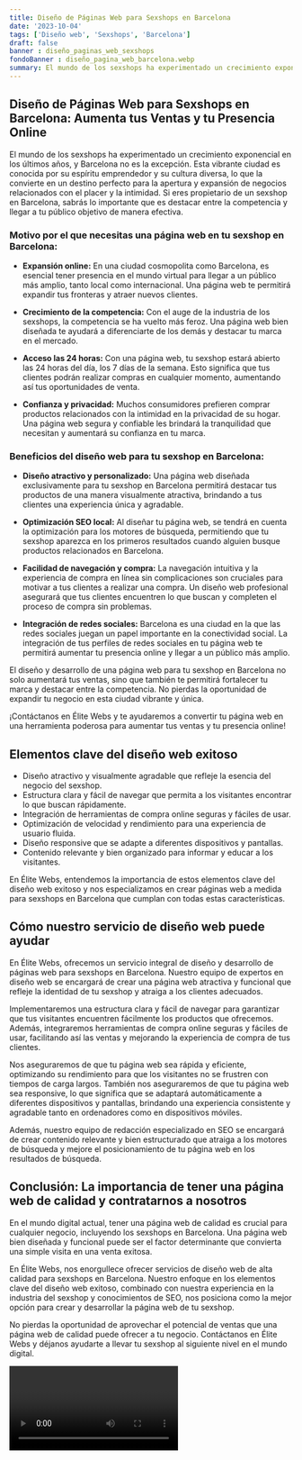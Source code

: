 ```yaml
---
title: Diseño de Páginas Web para Sexshops en Barcelona
date: '2023-10-04'
tags: ['Diseño web', 'Sexshops', 'Barcelona']
draft: false
banner : diseño_paginas_web_sexshops
fondoBanner : diseño_pagina_web_barcelona.webp
summary: El mundo de los sexshops ha experimentado un crecimiento exponencial en los últimos años, y Barcelona no es la excepción. Esta vibrante ciudad es conocida por su espíritu emprendedor y su cultura diversa, lo que la convierte en un destino perfecto para la apertura y expansión de negocios relacionados con el placer y la intimidad. Si eres propietario de un sexshop en Barcelona, sabrás lo importante que es destacar entre la competencia y llegar a tu público objetivo de manera efectiva.
---
```


## Diseño de Páginas Web para Sexshops en Barcelona: Aumenta tus Ventas y tu Presencia Online

El mundo de los sexshops ha experimentado un crecimiento exponencial en los últimos años, y Barcelona no es la excepción. Esta vibrante ciudad es conocida por su espíritu emprendedor y su cultura diversa, lo que la convierte en un destino perfecto para la apertura y expansión de negocios relacionados con el placer y la intimidad. Si eres propietario de un sexshop en Barcelona, sabrás lo importante que es destacar entre la competencia y llegar a tu público objetivo de manera efectiva.

### Motivo por el que necesitas una página web en tu sexshop en Barcelona:

- **Expansión online:** En una ciudad cosmopolita como Barcelona, es esencial tener presencia en el mundo virtual para llegar a un público más amplio, tanto local como internacional. Una página web te permitirá expandir tus fronteras y atraer nuevos clientes.

- **Crecimiento de la competencia:** Con el auge de la industria de los sexshops, la competencia se ha vuelto más feroz. Una página web bien diseñada te ayudará a diferenciarte de los demás y destacar tu marca en el mercado.

- **Acceso las 24 horas:** Con una página web, tu sexshop estará abierto las 24 horas del día, los 7 días de la semana. Esto significa que tus clientes podrán realizar compras en cualquier momento, aumentando así tus oportunidades de venta.

- **Confianza y privacidad:** Muchos consumidores prefieren comprar productos relacionados con la intimidad en la privacidad de su hogar. Una página web segura y confiable les brindará la tranquilidad que necesitan y aumentará su confianza en tu marca.

### Beneficios del diseño web para tu sexshop en Barcelona:

- **Diseño atractivo y personalizado:** Una página web diseñada exclusivamente para tu sexshop en Barcelona permitirá destacar tus productos de una manera visualmente atractiva, brindando a tus clientes una experiencia única y agradable.

- **Optimización SEO local:** Al diseñar tu página web, se tendrá en cuenta la optimización para los motores de búsqueda, permitiendo que tu sexshop aparezca en los primeros resultados cuando alguien busque productos relacionados en Barcelona.

- **Facilidad de navegación y compra:** La navegación intuitiva y la experiencia de compra en línea sin complicaciones son cruciales para motivar a tus clientes a realizar una compra. Un diseño web profesional asegurará que tus clientes encuentren lo que buscan y completen el proceso de compra sin problemas.

- **Integración de redes sociales:** Barcelona es una ciudad en la que las redes sociales juegan un papel importante en la conectividad social. La integración de tus perfiles de redes sociales en tu página web te permitirá aumentar tu presencia online y llegar a un público más amplio.

El diseño y desarrollo de una página web para tu sexshop en Barcelona no solo aumentará tus ventas, sino que también te permitirá fortalecer tu marca y destacar entre la competencia. No pierdas la oportunidad de expandir tu negocio en esta ciudad vibrante y única.

¡Contáctanos en Élite Webs y te ayudaremos a convertir tu página web en una herramienta poderosa para aumentar tus ventas y tu presencia online!

<GifSeo />

<Cta />

## Elementos clave del diseño web exitoso

- Diseño atractivo y visualmente agradable que refleje la esencia del negocio del sexshop.
- Estructura clara y fácil de navegar que permita a los visitantes encontrar lo que buscan rápidamente.
- Integración de herramientas de compra online seguras y fáciles de usar.
- Optimización de velocidad y rendimiento para una experiencia de usuario fluida.
- Diseño responsive que se adapte a diferentes dispositivos y pantallas.
- Contenido relevante y bien organizado para informar y educar a los visitantes.

En Élite Webs, entendemos la importancia de estos elementos clave del diseño web exitoso y nos especializamos en crear páginas web a medida para sexshops en Barcelona que cumplan con todas estas características.

## Cómo nuestro servicio de diseño web puede ayudar

En Élite Webs, ofrecemos un servicio integral de diseño y desarrollo de páginas web para sexshops en Barcelona. Nuestro equipo de expertos en diseño web se encargará de crear una página web atractiva y funcional que refleje la identidad de tu sexshop y atraiga a los clientes adecuados.

Implementaremos una estructura clara y fácil de navegar para garantizar que tus visitantes encuentren fácilmente los productos que ofrecemos. Además, integraremos herramientas de compra online seguras y fáciles de usar, facilitando así las ventas y mejorando la experiencia de compra de tus clientes.

Nos aseguraremos de que tu página web sea rápida y eficiente, optimizando su rendimiento para que los visitantes no se frustren con tiempos de carga largos. También nos aseguraremos de que tu página web sea responsive, lo que significa que se adaptará automáticamente a diferentes dispositivos y pantallas, brindando una experiencia consistente y agradable tanto en ordenadores como en dispositivos móviles.

Además, nuestro equipo de redacción especializado en SEO se encargará de crear contenido relevante y bien estructurado que atraiga a los motores de búsqueda y mejore el posicionamiento de tu página web en los resultados de búsqueda.

## Conclusión: La importancia de tener una página web de calidad y contratarnos a nosotros

En el mundo digital actual, tener una página web de calidad es crucial para cualquier negocio, incluyendo los sexshops en Barcelona. Una página web bien diseñada y funcional puede ser el factor determinante que convierta una simple visita en una venta exitosa.

En Élite Webs, nos enorgullece ofrecer servicios de diseño web de alta calidad para sexshops en Barcelona. Nuestro enfoque en los elementos clave del diseño web exitoso, combinado con nuestra experiencia en la industria del sexshop y conocimientos de SEO, nos posiciona como la mejor opción para crear y desarrollar la página web de tu sexshop.

No pierdas la oportunidad de aprovechar el potencial de ventas que una página web de calidad puede ofrecer a tu negocio. Contáctanos en Élite Webs y déjanos ayudarte a llevar tu sexshop al siguiente nivel en el mundo digital.

<Video />

<CtaBot job='Sexshops' city='Barcelona'/>

<Gmaps query='Barcelona+españa+maps' />